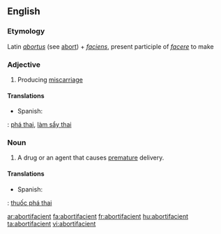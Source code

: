 ==English==

===Etymology===
Latin ''[[abortus]]'' (see [[abort]]) + ''[[faciens]]'', present participle of ''[[facere]]'' to make

===Adjective===
{{en-adj}}

# Producing [[miscarriage]]

====Translations====
* Spanish: {{t+|es|abortivo}}

{{checktrans}}
{{ttbc|Vietnamese}}: [[phá thai]], [[làm sẩy thai]]

===Noun===
{{en-noun}}

# A drug or an agent that causes [[premature]] delivery.

====Translations====
* Spanish: {{t+|es|abortivo|m}}

{{checktrans}}
{{ttbc|Vietnamese}}: [[thuốc phá thai]]

[[ar:abortifacient]]
[[fa:abortifacient]]
[[fr:abortifacient]]
[[hu:abortifacient]]
[[ta:abortifacient]]
[[vi:abortifacient]]